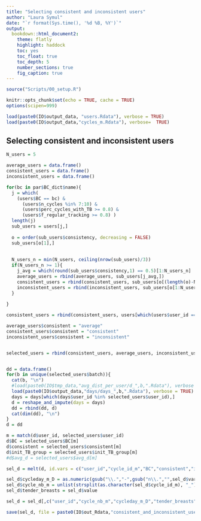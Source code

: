 ```yaml
---
title: "Selecting consistent and inconsistent users"
author: "Laura Symul"
date: "`r format(Sys.time(), '%d %B, %Y')`"
output: 
  bookdown::html_document2: 
    theme: flatly
    highlight: haddock
    toc: yes
    toc_float: true
    toc_depth: 5
    number_sections: true
    fig_caption: true
---
```




```r
source("Scripts/00_setup.R")
```


```r
knitr::opts_chunk$set(echo = TRUE, cache = TRUE)
options(scipen=999)
```



```r
load(paste0(IO$output_data, "users.Rdata"), verbose = TRUE)
load(paste0(IO$output_data,"cycles_m.Rdata"), verbose=  TRUE)
```




## Selecting consistent and inconsistent users


```r

N_users = 5

average_users = data.frame()
consistent_users = data.frame()
inconsistent_users = data.frame()

for(bc in par$BC_dict$name){
  j = which(
    (users$BC == bc) & 
      (users$n_cycles %in% 7:10) & 
      (users$perc_cycles_with_TB >= 0.8) &
      (users$f_regular_tracking >= 0.8) )
  length(j)
  sub_users = users[j,]
  
  o = order(sub_users$consistency, decreasing = FALSE)
  sub_users[o[1],]
  
  
  N_users_n = min(N_users, ceiling(nrow(sub_users)/3))
  if(N_users_n >= 1){
    j_avg = which(round(sub_users$consistency,1) == 0.5)[1:N_users_n]
    average_users = rbind(average_users, sub_users[j_avg,])
    consistent_users = rbind(consistent_users, sub_users[o[(length(o)-N_users_n+1) : length(o)],])
    inconsistent_users = rbind(inconsistent_users, sub_users[o[1:N_users_n],])
  }
  
}

consistent_users = rbind(consistent_users, users[which(users$user_id == special_pill_user),])

average_users$consistent = "average"
consistent_users$consistent = "consistent"
inconsistent_users$consistent = "inconsistent"


selected_users = rbind(consistent_users, average_users, inconsistent_users)



```




```r

dd = data.frame()
for(b in unique(selected_users$batch)){
  cat(b, "\n")
  #load(paste0(IO$tmp_data,"avg_dist_per_user/d_",b,".Rdata"), verbose = TRUE)
  load(paste0(IO$output_data,"days/days_",b,".Rdata"), verbose = TRUE)
  days = days[which(days$user_id %in% selected_users$user_id),]
  d = reshape_and_impute(days = days)
  dd = rbind(dd, d)
  cat(dim(dd), "\n")
}
d = dd

m = match(d$user_id, selected_users$user_id)
d$BC = selected_users$BC[m]
d$consistent = selected_users$consistent[m]
d$init_TB_group = selected_users$init_TB_group[m]
#d$avg_d = selected_users$avg_d[m]

sel_d = melt(d, id.vars = c("user_id","cycle_id_m","BC","consistent","init_TB_group")) #"avg_d",

sel_d$cycleday_m_D = as.numeric(gsub("\\.","-",gsub("n\\.","",sel_d$variable)))
sel_d$cycle_nb_m = unlist(strsplit(as.character(sel_d$cycle_id_m), "_"))[(1:nrow(sel_d))*2]
sel_d$tender_breasts = sel_d$value

sel_d = sel_d[,c("user_id","cycle_nb_m","cycleday_m_D","tender_breasts","BC","consistent","init_TB_group")] # ,"avg_d"

save(sel_d, file = paste0(IO$out_Rdata,"consistent_and_inconsistent_users.Rdata"))

```





